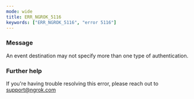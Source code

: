 ```yaml
---
mode: wide
title: ERR_NGROK_5116
keywords: ["ERR_NGROK_5116", "error 5116"]
---
```



### Message

An event destination may not specify more than one type of authentication.

<ErrorDetails />

### Further help

If you're having trouble resolving this error, please reach out to [support@ngrok.com](mailto:support@ngrok.com?subject=Help%20with%20ERR_NGROK_5116)
